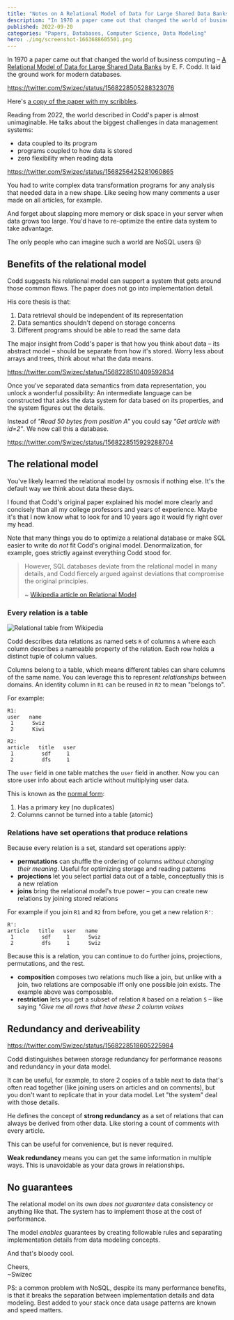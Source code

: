 ```yaml
---
title: "Notes on A Relational Model of Data for Large Shared Data Banks"
description: "In 1970 a paper came out that changed the world of business computing. It laid the ground work for modern databases."
published: 2022-09-20
categories: "Papers, Databases, Computer Science, Data Modeling"
hero: ./img/screenshot-1663688605501.png
---
```


In 1970 a paper came out that changed the world of business computing – [A Relational Model of Data for Large Shared Data Banks](https://www.seas.upenn.edu/~zives/03f/cis550/codd.pdf) by E. F. Codd. It laid the ground work for modern databases.

https://twitter.com/Swizec/status/1568228505288323076

Here's [a copy of the paper with my scribbles](/pdfs/A%20relational%20model%20of%20data%20for%20large%20banks.pdf).

Reading from 2022, the world described in Codd's paper is almost unimaginable. He talks about the biggest challenges in data management systems:

- data coupled to its program
- programs coupled to how data is stored
- zero flexibility when reading data

https://twitter.com/Swizec/status/1568256425281060865

You had to write complex data transformation programs for any analysis that needed data in a new shape. Like seeing how many comments a user made on all articles, for example.

And forget about slapping more memory or disk space in your server when data grows too large. You'd have to re-optimize the entire data system to take advantage.

The only people who can imagine such a world are NoSQL users 😛

## Benefits of the relational model

Codd suggests his relational model can support a system that gets around those common flaws. The paper does not go into implementation detail.

His core thesis is that:

1.  Data retrieval should be independent of its representation
2.  Data semantics shouldn't depend on storage concerns
3.  Different programs should be able to read the same data

The major insight from Codd's paper is that how you think about data – its abstract model – should be separate from how it's stored. Worry less about arrays and trees, think about what the data means.

https://twitter.com/Swizec/status/1568228510409592834

Once you've separated data semantics from data representation, you unlock a wonderful possibility: An intermediate language can be constructed that asks the data system for data based on its properties, and the system figures out the details.

Instead of _"Read 50 bytes from position A"_ you could say _"Get article with id=2"_. We now call this a database.

https://twitter.com/Swizec/status/1568228515929288704

## The relational model

You've likely learned the relational model by osmosis if nothing else. It's the default way we think about data these days.

I found that Codd's original paper explained his model more clearly and concisely than all my college professors and years of experience. Maybe it's that I now know what to look for and 10 years ago it would fly right over my head.

Note that many things you do to optimize a relational database or make SQL easier to write do _not_ fit Codd's original model. Denormalization, for example, goes strictly against everything Codd stood for.

> However, SQL databases deviate from the relational model in many details, and Codd fiercely argued against deviations that compromise the original principles.
>
> ~ [Wikipedia article on Relational Model](https://en.wikipedia.org/wiki/Relational_model)

### Every relation is a table

![Relational table from Wikipedia](./img/Relational-table-from-Wikipediaj7daac.png)

Codd describes data relations as named sets `R` of columns `A` where each column describes a nameable property of the relation. Each row holds a distinct tuple of column values.

Columns belong to a table, which means different tables can share columns of the same name. You can leverage this to represent _relationships_ between domains. An identity column in `R1` can be reused in `R2` to mean "belongs to".

For example:

    R1:
    user   name
     1      Swiz
     2      Kiwi

    R2:
    article   title   user
     1         sdf     1
     2         dfs     1

The `user` field in one table matches the `user` field in another. Now you can store user info about each article without multiplying user data.

This is known as the [normal form](https://en.wikipedia.org/wiki/Database_normalization#Normal_forms):

1.  Has a primary key (no duplicates)
2.  Columns cannot be turned into a table (atomic)

### Relations have set operations that produce relations

Because every relation is a set, standard set operations apply:

- **permutations** can shuffle the ordering of columns _without changing their meaning_. Useful for optimizing storage and reading patterns
- **projections** let you select partial data out of a table, conceptually this is a new relation
- **joins** bring the relational model's true power – you can create new relations by joining stored relations

For example if you join `R1` and `R2` from before, you get a new relation `R'`:

    R':
    article   title   user   name
     1         sdf     1      Swiz
     2         dfs     1      Swiz

Because this is a relation, you can continue to do further joins, projections, permutations, and the rest.

- **composition** composes two relations much like a join, but unlike with a join, two relations are composable iff only one possible join exists. The example above was composable.
- **restriction** lets you get a subset of relation `R` based on a relation `S` – like saying _"Give me all rows that have these 2 column values_

## Redundancy and deriveability

https://twitter.com/Swizec/status/1568228518605225984

Codd distinguishes between storage redundancy for performance reasons and redundancy in your data model.

It can be useful, for example, to store 2 copies of a table next to data that's often read together (like joining users on articles and on comments), but you don't want to replicate that in your data model. Let "the system" deal with those details.

He defines the concept of **strong redundancy** as a set of relations that can always be derived from other data. Like storing a count of comments with every article.

This can be useful for convenience, but is never required.

**Weak redundancy** means you can get the same information in multiple ways. This is unavoidable as your data grows in relationships.

## No guarantees

The relational model on its own _does not guarantee_ data consistency or anything like that. The system has to implement those at the cost of performance.

The model _enables_ guarantees by creating followable rules and separating implementation details from data modeling concepts.

And that's bloody cool.

Cheers,<br/>
~Swizec

PS: a common problem with NoSQL, despite its many performance benefits, is that it breaks the separation between implementation details and data modeling. Best added to your stack once data usage patterns are known and speed matters.
